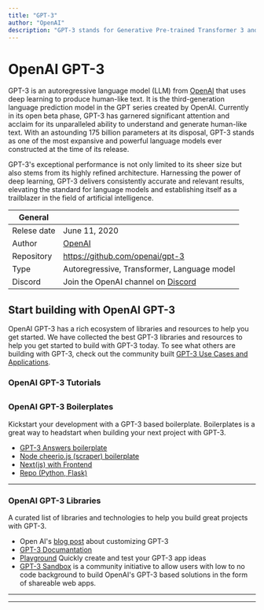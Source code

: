 ```yaml
---
title: "GPT-3"
author: "OpenAI"
description: "GPT-3 stands for Generative Pre-trained Transformer 3 and it is an autoregressive language model that uses deep learning to produce human-like text. It is the third-generation language prediction model in the GPT-n series created by OpenAI. GPT-3 is currently in open beta."
---
```


# OpenAI GPT-3

GPT-3 is an autoregressive language model (LLM) from [OpenAI](https://lablab.ai/tech/openai/) that uses deep learning to produce human-like text. It is the third-generation language prediction model in the GPT series created by OpenAI. Currently in its open beta phase, GPT-3 has garnered significant attention and acclaim for its unparalleled ability to understand and generate human-like text. With an astounding 175 billion parameters at its disposal, GPT-3 stands as one of the most expansive and powerful language models ever constructed at the time of its release.

GPT-3's exceptional performance is not only limited to its sheer size but also stems from its highly refined architecture. Harnessing the power of deep learning, GPT-3 delivers consistently accurate and relevant results, elevating the standard for language models and establishing itself as a trailblazer in the field of artificial intelligence.

| General     |                                                                  |
| ----------- | ---------------------------------------------------------------- |
| Relese date | June 11, 2020                                                    |
| Author      | [OpenAI](https://lablab.ai/tech/openai/)                         |
| Repository  | https://github.com/openai/gpt-3                                  |
| Type        | Autoregressive, Transformer, Language model                      |
| Discord     | Join the OpenAI channel on [Discord](https://discord.gg/7nQsGTy) |

## Start building with OpenAI GPT-3

OpenAI GPT-3 has a rich ecosystem of libraries and resources to help you get started. We have collected the best GPT-3 libraries and resources to help you get started to build with GPT-3 today. To see what others are building with GPT-3, check out the community built [GPT-3 Use Cases and Applications](/apps/tech/openai/gpt3).

### OpenAI GPT-3 Tutorials

## <TechTutorials/>

### OpenAI GPT-3 Boilerplates

Kickstart your development with a GPT-3 based boilerplate. Boilerplates is a great way to headstart when building your next project with GPT-3.

- [GPT-3 Answers boilerplate](https://github.com/nextgrid/GPT-3-Answers-boilerplate)
- [Node cheerio.js (scraper) boilerplate](https://github.com/nextgrid/GPT-3-Hackathon)
- [Next(js) with Frontend](https://github.com/belay-labs/gpt-explorer)
- [Repo (Python, Flask)](https://github.com/VirbeHQ/GPT-3-chat-boilerplate)

---

### OpenAI GPT-3 Libraries

A curated list of libraries and technologies to help you build great projects with GPT-3.

- Open AI's [blog post](https://openai.com/blog/customized-gpt-3/) about customizing GPT-3
- [GPT-3 Documantation](https://beta.openai.com/docs/introduction)
- [Playground](https://beta.openai.com/playground) Quickly create and test your GPT-3 app ideas
- [GPT-3 Sandbox](https://github.com/Shubhamsaboo/kairos_gpt3) is a community initiative to allow users with low to no code background to build OpenAI's GPT-3 based solutions in the form of shareable web apps.

---

---
